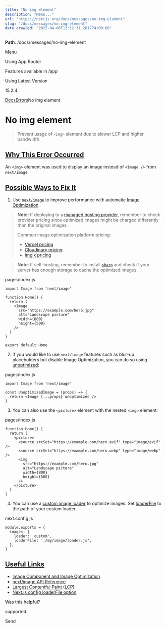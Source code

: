 ---
title: "No img element"
description: "Menu..."
url: "https://nextjs.org/docs/messages/no-img-element"
slug: "/docs/messages/no-img-element"
date_crawled: "2025-04-06T12:12:31.281774+00:00"
---

**Path**: /docs/messages/no-img-element

Menu

Using App Router

Features available in /app

Using Latest Version

15.2.4

[Docs](/docs)[Errors](/docs)No img element

# No img element

> Prevent usage of `<img>` element due to slower LCP and higher bandwidth.

## [Why This Error Occurred](#why-this-error-occurred)

An `<img>` element was used to display an image instead of `<Image />` from `next/image`.

## [Possible Ways to Fix It](#possible-ways-to-fix-it)

1. Use [`next/image`](/docs/pages/api-reference/components/image) to improve performance with automatic [Image Optimization](/docs/pages/building-your-application/optimizing/images).

> **Note**: If deploying to a [managed hosting provider](/docs/pages/building-your-application/deploying), remember to check provider pricing since optimized images might be charged differently than the original images.
>
> Common image optimization platform pricing:
>
> * [Vercel pricing](https://vercel.com/pricing)
> * [Cloudinary pricing](https://cloudinary.com/pricing)
> * [imgix pricing](https://imgix.com/pricing)

> **Note**: If self-hosting, remember to install [`sharp`](https://www.npmjs.com/package/sharp) and check if your server has enough storage to cache the optimized images.

pages/index.js

```
import Image from 'next/image'
 
function Home() {
  return (
    <Image
      src="https://example.com/hero.jpg"
      alt="Landscape picture"
      width={800}
      height={500}
    />
  )
}
 
export default Home
```

2. If you would like to use `next/image` features such as blur-up placeholders but disable Image Optimization, you can do so using [unoptimized](/docs/pages/api-reference/components/image#unoptimized):

pages/index.js

```
import Image from 'next/image'
 
const UnoptimizedImage = (props) => {
  return <Image {...props} unoptimized />
}
```

3. You can also use the `<picture>` element with the nested `<img>` element:

pages/index.js

```
function Home() {
  return (
    <picture>
      <source srcSet="https://example.com/hero.avif" type="image/avif" />
      <source srcSet="https://example.com/hero.webp" type="image/webp" />
      <img
        src="https://example.com/hero.jpg"
        alt="Landscape picture"
        width={800}
        height={500}
      />
    </picture>
  )
}
```

4. You can use a [custom image loader](/docs/pages/building-your-application/optimizing/images#loaders) to optimize images. Set [loaderFile](/docs/pages/api-reference/components/image#loaderfile) to the path of your custom loader.

next.config.js

```
module.exports = {
  images: {
    loader: 'custom',
    loaderFile: './my/image/loader.js',
  },
}
```

## [Useful Links](#useful-links)

* [Image Component and Image Optimization](/docs/pages/building-your-application/optimizing/images)
* [next/image API Reference](/docs/pages/api-reference/components/image)
* [Largest Contentful Paint (LCP)](/learn/seo/web-performance/lcp)
* [Next.js config loaderFile option](/docs/pages/api-reference/components/image#loaderfile)

Was this helpful?

supported.

Send